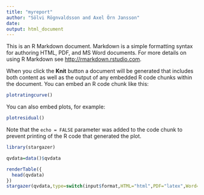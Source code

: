 ```yaml
---
title: "myreport"
author: "Sölvi Rögnvaldsson and Axel Örn Jansson"
date:  
output: html_document
---
```


This is an R Markdown document. Markdown is a simple formatting syntax for authoring HTML, PDF, and MS Word documents. For more details on using R Markdown see <http://rmarkdown.rstudio.com>.

When you click the **Knit** button a document will be generated that includes both content as well as the output of any embedded R code chunks within the document. You can embed an R code chunk like this:

```r
 
plotratingcurve()
```

You can also embed plots, for example:

```r
plotresidual()
```

Note that the `echo = FALSE` parameter was added to the code chunk to prevent printing of the R code that generated the plot.
```r
library(stargazer)
```  

```r
qvdata=data()$qvdata

renderTable({
  head(qvdata)
})
stargazer(qvdata,type=switch(input$format,HTML="html",PDF="latex",Word="html"))
```